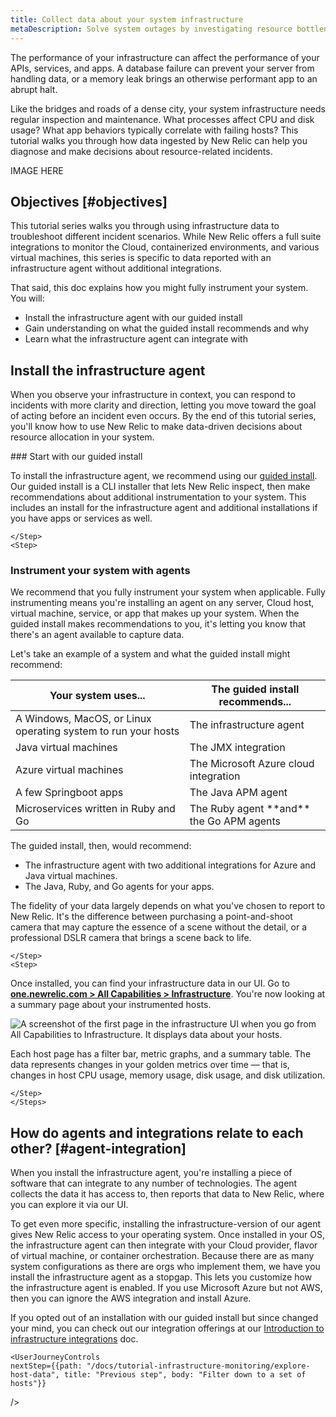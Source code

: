 ```yaml
---
title: Collect data about your system infrastructure
metaDescription: Solve system outages by investigating resource bottlenecks across your system infrastructure. 
---
```


The performance of your infrastructure can affect the performance of your APIs, services, and apps. A database failure can prevent your server from handling data, or a memory leak brings an otherwise performant app to an abrupt halt. 

Like the bridges and roads of a dense city, your system infrastructure needs regular inspection and maintenance. What processes affect CPU and disk usage? What app behaviors typically correlate with failing hosts? This tutorial walks you through how data ingested by New Relic can help you diagnose and make decisions about resource-related incidents.

IMAGE HERE

## Objectives [#objectives]

This tutorial series walks you through using infrastructure data to troubleshoot different incident scenarios. While New Relic offers a full suite integrations to monitor the Cloud, containerized environments, and various virtual machines, this series is specific to data reported with an infrastructure agent without additional integrations.

That said, this doc explains how you might fully instrument your system. You will:

* Install the infrastructure agent with our guided install
* Gain understanding on what the guided install recommends and why
* Learn what the infrastructure agent can integrate with 

## Install the infrastructure agent  

When you observe your infrastructure in context, you can respond to incidents with more clarity and direction, letting you move toward the goal of acting before an incident even occurs. By the end of this tutorial series, you'll know how to use New Relic to make data-driven decisions about resource allocation in your system.

<Steps>
<Step>
    ### Start with our guided install  

To install the infrastructure agent, we recommend using our [guided install](https://one.newrelic.com/nr1-core?state=a36f15a1-c5ce-528c-2ec2-8bcaacc40c03). Our guided install is a CLI installer that lets New Relic inspect, then make recommendations about additional instrumentation to your system. This includes an install for the infrastructure agent and additional installations if you have apps or services as well. 
        
    </Step>
    <Step>

### Instrument your system with agents

We recommend that you fully instrument your system when applicable. Fully instrumenting means you're installing an agent on any server, Cloud host, virtual machine, service, or app that makes up your system. When the guided install makes recommendations to you, it's letting you know that there's an agent available to capture data. 

Let's take an example of a system and what the guided install might recommend:

<table>
    <thead>
        <tr>
            <th>
                Your system uses...
            </th>
            <th>
                The guided install recommends...
            </th>
        </tr>
    </thead>
    <tbody>
        <tr>
            <td>
                A Windows, MacOS, or Linux operating system to run your hosts
            </td>
            <td>
                The infrastructure agent
            </td>
        </tr>
                <tr>
            <td>
                Java virtual machines 
            </td>
            <td>
                The JMX integration
            </td>
        </tr>
        <tr>
            <td>
                Azure virtual machines  
            </td>
            <td>
                The Microsoft Azure cloud integration 
            </td>
        </tr>
        <tr>
            <td>
                A few Springboot apps
            </td>
            <td>
                The Java APM agent 
            </td>
        </tr>
        <tr>
            <td>
                Microservices written in Ruby and Go
            </td>
            <td>
                The Ruby agent **and** the Go APM agents
            </td>
        </tr>
    </tbody>
</table>

The guided install, then, would recommend:

* The infrastructure agent with two additional integrations for Azure and Java virtual machines.
* The Java, Ruby, and Go agents for your apps.

The fidelity of your data largely depends on what you've chosen to report to New Relic. It's the difference between purchasing a point-and-shoot camera that may capture the essence of a scene without the detail, or a professional DSLR camera that brings a scene back to life. 

    </Step>
    <Step>

Once installed, you can find your infrastructure data in our UI. Go to **[one.newrelic.com > All Capabilities > Infrastructure](https://one.newrelic.com/infra/infrastructure/hosts)**. You're now looking at a summary page about your instrumented hosts. 

<img
    title="Infrastructure UI hosts summary page"
    alt="A screenshot of the first page in the infrastructure UI when you go from All Capabilities to Infrastructure. It displays data about your hosts."
    src={hostSummaryPage}
/>

Each host page has a filter bar, metric graphs, and a summary table. The data represents changes in your golden metrics over time — that is, changes in host CPU usage, memory usage, disk usage, and disk utilization. 

    </Step>
    </Steps>

## How do agents and integrations relate to each other? [#agent-integration]

When you install the infrastructure agent, you're installing a piece of software that can integrate to any number of technologies. The agent collects the data it has access to, then reports that data to New Relic, where you can explore it via our UI.

To get even more specific, installing the infrastructure-version of our agent gives New Relic access to your operating system. Once installed in your OS, the infrastructure agent can then integrate with your Cloud provider, flavor of virtual machine, or container orchestration. Because there are as many system configurations as there are orgs who implement them, we have you install the infrastructure agent as a stopgap. This lets you customize how the infrastructure agent is enabled. If you use Microsoft Azure but not AWS, then you can ignore the AWS integration and install Azure. 

If you opted out of an installation with our guided install but since changed your mind, you can check out our integration offerings at our [Introduction to infrastructure integrations](/docs/infrastructure/infrastructure-integrations/get-started/introduction-infrastructure-integrations) doc.

    <UserJourneyControls
    nextStep={{path: "/docs/tutorial-infrastructure-monitoring/explore-host-data", title: "Previous step", body: "Filter down to a set of hosts"}}
/>